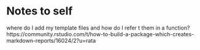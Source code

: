 


# Notes to self

where do I add my template files and how do I refer t them in a function?
https://community.rstudio.com/t/how-to-build-a-package-which-creates-markdown-reports/16024/2?u=rata
